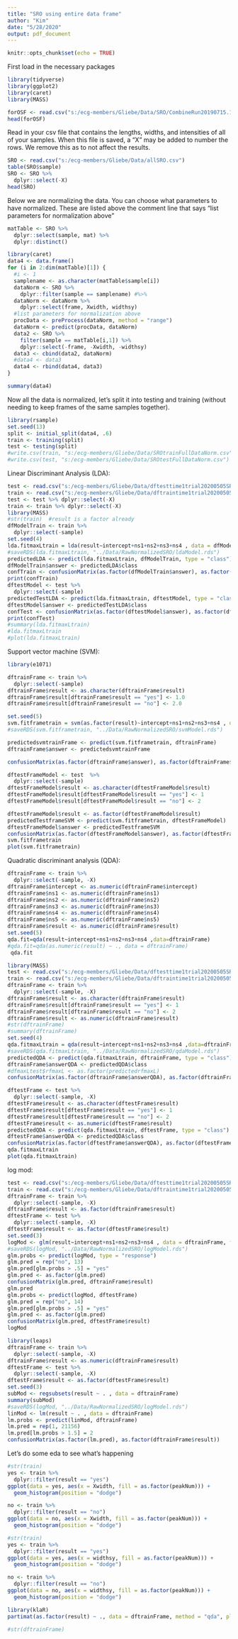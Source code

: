---
title: "SRO using entire data frame"
author: "Kim"
date: "5/28/2020"
output: pdf_document
---

```{r setup, include=FALSE}
knitr::opts_chunk$set(echo = TRUE)
```

First load in the necessary packages
```{r}
library(tidyverse)
library(ggplot2)
library(caret)
library(MASS)
```
```{r}

forOSF <- read.csv("s:/ecg-members/Gliebe/Data/SRO/CombineRun20190715.115618MovieInt.csv")
head(forOSF)
```

Read in your csv file that contains the lengths, widths, and intensities of all
of your samples. When this file is saved, a "X" may be added to number the 
rows.  We remove this as to not affect the results.
```{r}

SRO <- read.csv("s:/ecg-members/Gliebe/Data/allSRO.csv")
table(SRO$sample)
SRO <- SRO %>%
  dplyr::select(-X)
head(SRO)
```

Below we are normalizing the data. You can choose what parameters to have
normalized.  These are listed above the comment line that says "list parameters
for normalization above"
```{r}
matTable <- SRO %>%
  dplyr::select(sample, mat) %>%
  dplyr::distinct()

library(caret)
data4 <- data.frame()
for (i in 2:dim(matTable)[1]) {
  #i <- 1
  samplename <- as.character(matTable$sample[i])
  dataNorm <- SRO %>% 
    dplyr::filter(sample == samplename) #%>%
  dataNorm <- dataNorm %>%
    dplyr::select(frame, Xwidth, widthsy)
  #list parameters for normalization above
  procData <- preProcess(dataNorm, method = "range")
  dataNorm <- predict(procData, dataNorm)
  data2 <- SRO %>%
    filter(sample == matTable[i,1]) %>%
    dplyr::select(-frame, -Xwidth, -widthsy)
  data3 <- cbind(data2, dataNorm)
  #data4 <- data3
  data4 <- rbind(data4, data3)
}

summary(data4)


```

Now all the data is normalized, let's split it into testing and training (without needing to keep frames of the same samples together).

```{r}
library(rsample)
set.seed(13)
split <- initial_split(data4, .6)
train <- training(split)
test <- testing(split)
#write.csv(train, "s:/ecg-members/Gliebe/Data/SROtrainFullDataNorm.csv")
#write.csv(test, "s:/ecg-members/Gliebe/Data/SROtestFullDataNorm.csv")
```

Linear Discriminant Analysis (LDA):

```{r}
test <- read.csv("s:/ecg-members/Gliebe/Data/dftesttime1trial20200505SROnormFrame.csv")
train <- read.csv("s:/ecg-members/Gliebe/Data/dftraintime1trial20200505SROnormFrame.csv")
test <- test %>% dplyr::select(-X)
train <- train %>% dplyr::select(-X)
library(MASS)
#str(train)  #result is a factor already
dfModelTrain <- train %>%
  dplyr::select(-sample) 
set.seed(4)
lda.fitmaxLtrain = lda(result∼intercept+ns1+ns2+ns3+ns4 , data = dfModelTrain)
#saveRDS(lda.fitmaxLtrain, "../Data/RawNormalizedSRO/ldaModel.rds")
predictedLDA <- predict(lda.fitmaxLtrain, dfModelTrain, type = "class")
dfModelTrain$answer <- predictedLDA$class
confTrain <- confusionMatrix(as.factor(dfModelTrain$answer), as.factor(dfModelTrain$result))
print(confTrain)
dftestModel <- test %>%
  dplyr::select(-sample)
predictedTestLDA <- predict(lda.fitmaxLtrain, dftestModel, type = "class")
dftestModel$answer <- predictedTestLDA$class
confTest <- confusionMatrix(as.factor(dftestModel$answer), as.factor(dftestModel$result))
print(confTest)
#summary(lda.fitmaxLtrain)
#lda.fitmaxLtrain
#plot(lda.fitmaxLtrain)
```


Support vector machine (SVM):
```{r}
library(e1071)

dftrainFrame <- train %>%
  dplyr::select(-sample)
dftrainFrame$result <- as.character(dftrainFrame$result)
dftrainFrame$result[dftrainFrame$result == "yes"] <- 1.0
dftrainFrame$result[dftrainFrame$result == "no"] <- 2.0

set.seed(5)
svm.fitframetrain = svm(as.factor(result)~intercept+ns1+ns2+ns3+ns4 , data = dftrainFrame)
#saveRDS(svm.fitframetrain, "../Data/RawNormalizedSRO/svmModel.rds")

predictedsvmtrainFrame <- predict(svm.fitframetrain, dftrainFrame)
dftrainFrame$answer <- predictedsvmtrainFrame

confusionMatrix(as.factor(dftrainFrame$answer), as.factor(dftrainFrame$result))

dftestFrameModel <- test  %>%
  dplyr::select(-sample)
dftestFrameModel$result <- as.character(dftestFrameModel$result)
dftestFrameModel$result[dftestFrameModel$result == "yes"] <- 1
dftestFrameModel$result[dftestFrameModel$result == "no"] <- 2

dftestFrameModel$result <- as.factor(dftestFrameModel$result)
predictedTestframeSVM <- predict(svm.fitframetrain, dftestFrameModel)
dftestFrameModel$answer <- predictedTestframeSVM
confusionMatrix(as.factor(dftestFrameModel$answer), as.factor(dftestFrameModel$result))
svm.fitframetrain
plot(svm.fitframetrain)
```

Quadratic discriminant analysis (QDA):
```{r}

dftrainFrame <- train %>%
  dplyr::select(-sample, -X)
dftrainFrame$intercept <- as.numeric(dftrainFrame$intercept)
dftrainFrame$ns1 <- as.numeric(dftrainFrame$ns1)
dftrainFrame$ns2 <- as.numeric(dftrainFrame$ns2)
dftrainFrame$ns3 <- as.numeric(dftrainFrame$ns3)
dftrainFrame$ns4 <- as.numeric(dftrainFrame$ns4)
dftrainFrame$ns5 <- as.numeric(dftrainFrame$ns5)
dftrainFrame$result <- as.numeric(dftrainFrame$result)
set.seed(5)
qda.fit=qda(result∼intercept+ns1+ns2+ns3+ns4 ,data=dftrainFrame)
#qda.fit=qda(as.numeric(result) ~ ., data = dftrainFrame)
 qda.fit

```


```{r}
library(MASS)
test <- read.csv("s:/ecg-members/Gliebe/Data/dftesttime1trial20200505SROnormFrame.csv")
train <- read.csv("s:/ecg-members/Gliebe/Data/dftraintime1trial20200505SROnormFrame.csv")
dftrainFrame <- train %>%
  dplyr::select(-sample, -X)
dftrainFrame$result <- as.character(dftrainFrame$result)
dftrainFrame$result[dftrainFrame$result == "yes"] <- 1
dftrainFrame$result[dftrainFrame$result == "no"] <- 2
dftrainFrame$result <- as.numeric(dftrainFrame$result)
#str(dftrainFrame)
#summary(dftrainFrame)
set.seed(4)
qda.fitmaxLtrain = qda(result∼intercept+ns1+ns2+ns3+ns4 ,data=dftrainFrame)
#saveRDS(qda.fitmaxLtrain, "../Data/RawNormalizedSRO/qdaModel.rds")
predictedQDA <- predict(qda.fitmaxLtrain, dftrainFrame, type = "class")
dftrainFrame$answerQDA <- predictedQDA$class
#dfmaxLtest$rfmaxL <- as.factor(predictedrfmaxL)
confusionMatrix(as.factor(dftrainFrame$answerQDA), as.factor(dftrainFrame$result))

dftestFrame <- test %>%
  dplyr::select(-sample, -X)
dftestFrame$result <- as.character(dftestFrame$result)
dftestFrame$result[dftestFrame$result == "yes"] <- 1
dftestFrame$result[dftestFrame$result == "no"] <- 2
dftestFrame$result <- as.numeric(dftestFrame$result)
predictedQDA <- predict(qda.fitmaxLtrain, dftestFrame, type = "class")
dftestFrame$answerQDA <- predictedQDA$class
confusionMatrix(as.factor(dftestFrame$answerQDA), as.factor(dftestFrame$result))
qda.fitmaxLtrain
plot(qda.fitmaxLtrain)
```


log mod:
```{r}
test <- read.csv("s:/ecg-members/Gliebe/Data/dftesttime1trial20200505SROnormFrame.csv")
train <- read.csv("s:/ecg-members/Gliebe/Data/dftraintime1trial20200505SROnormFrame.csv")
dftrainFrame <- train %>%
  dplyr::select(-sample, -X)
dftrainFrame$result <- as.factor(dftrainFrame$result)
dftestFrame <- test %>%
  dplyr::select(-sample, -X)
dftestFrame$result <- as.factor(dftestFrame$result)
set.seed(3)
logMod <- glm(result∼intercept+ns1+ns2+ns3+ns4 , data = dftrainFrame, family = binomial)
#saveRDS(logMod, "../Data/RawNormalizedSRO/logModel.rds")
glm.probs <- predict(logMod, type = "response")
glm.pred = rep("no", 13)
glm.pred[glm.probs > .5] = "yes"
glm.pred <- as.factor(glm.pred)
confusionMatrix(glm.pred, dftrainFrame$result)
glm.pred
glm.probs <- predict(logMod, dftestFrame)
glm.pred = rep("no", 14)
glm.pred[glm.probs > .5] = "yes"
glm.pred <- as.factor(glm.pred)
confusionMatrix(glm.pred, dftestFrame$result)
logMod
```



```{r}
library(leaps)
dftrainFrame <- train %>%
  dplyr::select(-sample, -X)
dftrainFrame$result <- as.numeric(dftrainFrame$result)
dftestFrame <- test %>%
  dplyr::select(-sample, -X)
dftestFrame$result <- as.factor(dftestFrame$result)
set.seed(3)
subMod <- regsubsets(result ~ . , data = dftrainFrame)
summary(subMod)
#saveRDS(logMod, "../Data/RawNormalizedSRO/logModel.rds")
linMod <- lm(result ~ . , data = dftrainFrame)
lm.probs <- predict(linMod, dftrainFrame)
lm.pred = rep(1, 21156)
lm.pred[lm.probs > 1.5] = 2
confusionMatrix(as.factor(lm.pred), as.factor(dftrainFrame$result))

```


Let's do some eda to see what's happening

```{r}
#str(train)
yes <- train %>%
  dplyr::filter(result == "yes")
ggplot(data = yes, aes(x = Xwidth, fill = as.factor(peakNum))) +
  geom_histogram(position = "dodge")

no <- train %>%
  dplyr::filter(result == "no")
ggplot(data = no, aes(x = Xwidth, fill = as.factor(peakNum))) +
  geom_histogram(position = "dodge")

```


```{r}
#str(train)
yes <- train %>%
  dplyr::filter(result == "yes")
ggplot(data = yes, aes(x = widthsy, fill = as.factor(peakNum))) +
  geom_histogram(position = "dodge")

no <- train %>%
  dplyr::filter(result == "no")
ggplot(data = no, aes(x = widthsy, fill = as.factor(peakNum))) +
  geom_histogram(position = "dodge")

```


```{r}
library(klaR)
partimat(as.factor(result) ~ ., data = dftrainFrame, method = "qda", plot.matrix = TRUE, col.correct='green', col.wrong='red')

#str(dftrainFrame)
```















